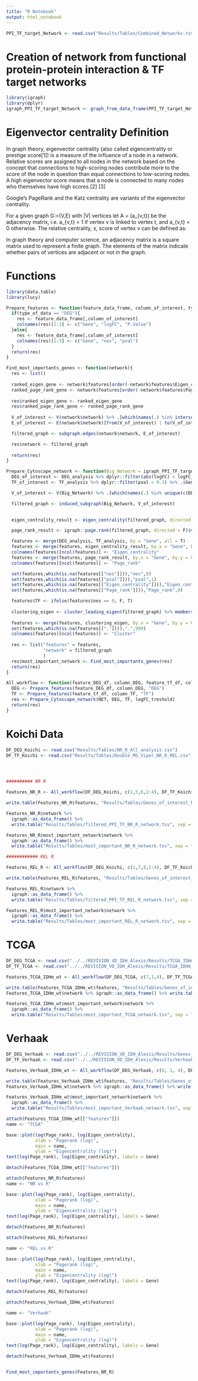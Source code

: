 ```yaml
---
title: "R Notebook"
output: html_notebook
---
```


```r
PPI_TF_target_Network <- read.csv("Results/Tables/Combined_Networks.tsv", sep = "\t")
```

# Creation of network from functional protein-protein interaction & TF target networks

```r
library(igraph)
library(dplyr)
igraph_PPI_TF_target_Network <- graph_from_data_frame(PPI_TF_target_Network, directed = T)
```

# Eigenvector centrality Definition

In graph theory, eigenvector centrality (also called eigencentrality or prestige score[1]) is a measure of the influence of a node in a network. Relative scores are assigned to all nodes in the network based on the concept that connections to high-scoring nodes contribute more to the score of the node in question than equal connections to low-scoring nodes. A high eigenvector score means that a node is connected to many nodes who themselves have high scores.[2] [3]

Google's PageRank and the Katz centrality are variants of the eigenvector centrality.

For a given graph G:=(V,E) with |V| vertices let A = (a_{v,t}) be the adjacency matrix, i.e. a_{v,t} = 1 if vertex v is linked to vertex t, and a_{v,t} = 0 otherwise. The relative centrality, x, score of vertex v can be defined as:

In graph theory and computer science, an adjacency matrix is a square matrix used to represent a finite graph. The elements of the matrix indicate whether pairs of vertices are adjacent or not in the graph.

# Functions

```r
library(data.table)
library(lucy)

Prepare_features <- function(feature_data_frame, column_of_interest, type_of_data){
  if(type_of_data == "DEG"){
    res <- feature_data_frame[,column_of_interest]
    colnames(res)[1:3] <- c("Gene", "logFC", "P.Value")
  }else{
    res <- feature_data_frame[,column_of_interest]
    colnames(res)[1:3] <- c("Gene", "nes", "pval")
  }
  return(res)
}

Find_most_importants_genes <- function(network){
  res <- list()
  
  ranked_eigen_gene <- network$features[order(-network$features$Eigen_centrality),] %>% head(15) %>% .$Gene
  ranked_page_rank_gene <- network$features[order(-network$features$Page_rank),] %>% head(15) %>% .$Gene
  
  res$ranked_eigen_gene <- ranked_eigen_gene
  res$ranked_page_rank_gene <- ranked_page_rank_gene
  
  V_of_interest <- V(network$network) %>% .[which(names(.) %in% intersect(ranked_eigen_gene, ranked_page_rank_gene))]
  E_of_interest <- E(network$network)[from(V_of_interest) | to(V_of_interest)]

  filtered_graph <- subgraph.edges(network$network, E_of_interest)

  res$network <- filtered_graph
  
  return(res)
}

Prepare_Cytoscape_network <- function(Big_Network = igraph_PPI_TF_target_Network, DEG_analysis, TF_analysis, logFC_treshold = 0.75){
  DEG_of_interest <- DEG_analysis %>% dplyr::filter(abs(logFC) > logFC_treshold & P.Value < 0.1) %>% .$Gene
  TF_of_interest <- TF_analysis %>% dplyr::filter(pval < 0.1) %>% .$Gene

  V_of_interest <- V(Big_Network) %>% .[which(names(.) %in% unique(c(DEG_of_interest, TF_of_interest)))] 

  filtered_graph <- induced_subgraph(Big_Network, V_of_interest)
  

  eigen_centrality_result <- eigen_centrality(filtered_graph, directed = F)$vector

  page_rank_result <- igraph::page.rank(filtered_graph, directed = F)$vector

  features <- merge(DEG_analysis, TF_analysis, by = "Gene", all = T)
  features <- merge(features, eigen_centrality_result, by.x = "Gene", by.y = 0, all = T)
  colnames(features)[ncol(features)] <- "Eigen_centrality"
  features <- merge(features, page_rank_result, by.x = "Gene", by.y = 0, all = T)
  colnames(features)[ncol(features)] <- "Page_rank"

  set(features,which(is.na(features[["nes"]])),"nes",0)
  set(features,which(is.na(features[["pval"]])),"pval",1)
  set(features,which(is.na(features[["Eigen_centrality"]])),"Eigen_centrality",0)
  set(features,which(is.na(features[["Page_rank"]])),"Page_rank",0)

  features$TF <- ifelse(features$nes == 0, F, T)
  
  clustering_eigen <- cluster_leading_eigen(filtered_graph) %>% membership() %>% print() %>% data.frame()
  
  features <- merge(features, clustering_eigen, by.x = "Gene", by.y = 0, all = T)
  set(features,which(is.na(features[["."]])),".",999)
  colnames(features)[ncol(features)] <- "Cluster"
  
  res <- list("features" = features,
              "network" = filtered_graph
              )
  res$most_important_network <- Find_most_importants_genes(res)
  return(res)
}

All_workflow <- function(feature_DEG_df, column_DEG, feature_tf_df, column_TF, NET = igraph_PPI_TF_target_Network, logFC_treshold = 0.75){
  DEG <- Prepare_features(feature_DEG_df, column_DEG, "DEG")
  TF <- Prepare_features(feature_tf_df, column_TF, "TF")
  res <- Prepare_Cytoscape_network(NET, DEG, TF, logFC_treshold)
  return(res)
}
```

# Koichi Data

```r
DF_DEG_Koichi <- read.csv("Results/Tables/NR_R_All_analysis.csv")
DF_TF_Koichi <- read.csv("Results/Tables/Double_MS_Viper_NR_R_REL.csv")




########## NR R

Features_NR_R <- All_workflow(DF_DEG_Koichi, c(1,5,6,2:4), DF_TF_Koichi, c(1:3))

write.table(Features_NR_R$features, "Results/Tables/Genes_of_interest_NR_R.tsv", sep = "\t", row.names = F, quote = F)

Features_NR_R$network %>% 
  igraph::as_data_frame() %>% 
  write.table("Results/Tables/filtered_PPI_TF_NR_R_network.tsv", sep = "\t", row.names = F, quote = F)

Features_NR_R$most_important_network$network %>% 
  igraph::as_data_frame() %>% 
  write.table("Results/Tables/most_important_NR_R_network.tsv", sep = "\t", row.names = F, quote = F)

############ REL R

Features_REL_R <- All_workflow(DF_DEG_Koichi, c(1,7,8,2:4), DF_TF_Koichi, c(1,4,5))

write.table(Features_REL_R$features, "Results/Tables/Genes_of_interest_REL_R.tsv", sep = "\t", row.names = F, quote = F)

Features_REL_R$network %>% 
  igraph::as_data_frame() %>% 
  write.table("Results/Tables/filtered_PPI_TF_REL_R_network.tsv", sep = "\t", row.names = F, quote = F)

Features_REL_R$most_important_network$network %>% 
  igraph::as_data_frame() %>% 
  write.table("Results/Tables/most_important_REL_R_network.tsv", sep = "\t", row.names = F, quote = F)

```

# TCGA

```r
DF_DEG_TCGA <- read.csv("../../REVISION_VD_IDH_Alexis/Results/TCGA_IDHm_DEG.tsv", sep = "\t")
DF_TF_TCGA <- read.csv("../../REVISION_VD_IDH_Alexis/Results/TCGA_IDHm_MS_Viper.tsv", sep = "\t")

Features_TCGA_IDHm_wt <- All_workflow(DF_DEG_TCGA, c(7,1,4), DF_TF_TCGA, c(1,3,4))

write.table(Features_TCGA_IDHm_wt$features, "Results/Tables/Genes_of_interest_TCGA_features.tsv", sep = "\t", row.names = F, quote = F)
Features_TCGA_IDHm_wt$network %>% igraph::as_data_frame() %>% write.table("Results/Tables/filtered_PPI_TF_TCGA_IDHm_network.tsv", sep = "\t", row.names = F, quote = F)

Features_TCGA_IDHm_wt$most_important_network$network %>% 
  igraph::as_data_frame() %>% 
  write.table("Results/Tables/most_important_TCGA_network.tsv", sep = "\t", row.names = F, quote = F)
```

# Verhaak

```r
DF_DEG_Verhaak <- read.csv("../../REVISION_VD_IDH_Alexis/Results/Genes_diff_Verhaak_IDH.csv", sep = "\t")
DF_TF_Verhaak <- read.csv("../../REVISION_VD_IDH_Alexis/Results/Verhaak_IDH_MSVIPER.tsv", sep = "\t")

Features_Verhaak_IDHm_wt <- All_workflow(DF_DEG_Verhaak, c(8, 1, 4), DF_TF_Verhaak, c(1,3,4), logFC_treshold = 0.1)

write.table(Features_Verhaak_IDHm_wt$features, "Results/Tables/Genes_of_interest_Verhaak_features.tsv", sep = "\t", row.names = F, quote = F)
Features_Verhaak_IDHm_wt$network %>% igraph::as_data_frame() %>% write.table("Results/Tables/filtered_PPI_TF_Verhaak_IDHm_network.tsv", sep = "\t", row.names = F, quote = F)

Features_Verhaak_IDHm_wt$most_important_network$network %>% 
  igraph::as_data_frame() %>% 
  write.table("Results/Tables/most_important_Verhaak_network.tsv", sep = "\t", row.names = F, quote = F)
```


```r
attach(Features_TCGA_IDHm_wt[["features"]])
name <- "TCGA"

base::plot(log(Page_rank), log(Eigen_centrality),
           xlab = "Pagerank (log)",
           main = name,
           ylab = "Eigencentrality (log)")
text(log(Page_rank), log(Eigen_centrality), labels = Gene)

detach(Features_TCGA_IDHm_wt[["features"]])
```

```r
attach(Features_NR_R$features)
name <- "NR vs R"

base::plot(log(Page_rank), log(Eigen_centrality),
           xlab = "Pagerank (log)",
           main = name,
           ylab = "Eigencentrality (log)")
text(log(Page_rank), log(Eigen_centrality), labels = Gene)

detach(Features_NR_R$features)
```

```r
attach(Features_REL_R$features)

name <- "REL vs R"

base::plot(log(Page_rank), log(Eigen_centrality),
           xlab = "Pagerank (log)",
           main = name,
           ylab = "Eigencentrality (log)")
text(log(Page_rank), log(Eigen_centrality), labels = Gene)

detach(Features_REL_R$features)
```

```r
attach(Features_Verhaak_IDHm_wt$features)

name <- "Verhaak"

base::plot(log(Page_rank), log(Eigen_centrality),
           xlab = "Pagerank (log)",
           main = name,
           ylab = "Eigencentrality (log)")
text(log(Page_rank), log(Eigen_centrality), labels = Gene)

detach(Features_Verhaak_IDHm_wt$features)
```

```r

```

```r
Find_most_importants_genes(Features_NR_R)
```


